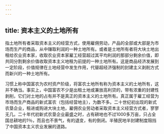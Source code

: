```yaml
---
---
---
```

title: 资本主义的土地所有
---



指土地所有者采取资本主义的经营方式，使用雇佣劳动，产品的全部或大部是为市场而生产的商品，从中赚取利润的一种土地所有。或者是土地所有者将大块土地出租给农业资本家，收取农业资本家雇工经营超过其平均利润的那部分剩余价值，即共同分割剩余价值收取资本主义地租为前提的一种土地所有。这是商品经济发展到一定阶段，价值规律在土地经营中发生作用，代替超经济强制的封建主义剥削方式而新兴的一种土地所有。

习惯上称中国富农为农村资产阶级，将富农土地所有称为资本主义的土地所有，这并不确当。事实上，中国富农不少是出租土地或兼放高利贷的，带有浓重的封建性剥削，它们对土地的占有并不是真正的资本主义的土地所有。真正属于雇工经营为市场而生产商品的新式富农（包括经营地主），为数不多。二十世纪初出现的新式农垦企业，租进或购进大块土地，雇佣农业劳动者采取资本主义经营方式者，寥寥无几。二十年代初新式农垦企业最盛之时，占有耕地也不过1000多万亩，只占全国总耕地的1％，而且也不景气，有的退变，有的倒闭。半殖民地半封建制度阻挡了中国资本主义农业发展的道路。